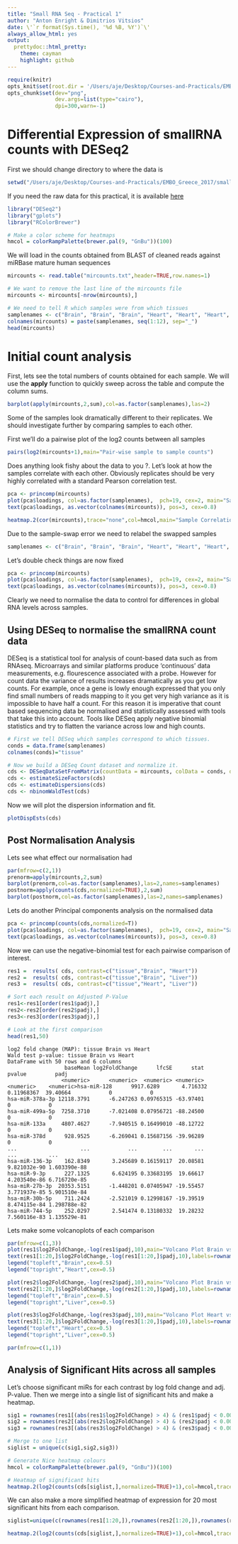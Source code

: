 ```yaml
---
title: "Small RNA Seq - Practical 1"
author: "Anton Enright & Dimitrios Vitsios"
date: \'`r format(Sys.time(), '%d %B, %Y')`\'
always_allow_html: yes
output:
  prettydoc::html_pretty:
    theme: cayman
    highlight: github
---
```



```r
require(knitr)
opts_knit$set(root.dir = '/Users/aje/Desktop/Courses-and-Practicals/EMBO_Greece_2017/small_RNA_seq/data')
opts_chunk$set(dev="png", 
               dev.args=list(type="cairo"),
               dpi=300,warn=-1)
```

# Differential Expression of smallRNA counts with DESeq2


First we should change directory to where the data is

```r
setwd("/Users/aje/Desktop/Courses-and-Practicals/EMBO_Greece_2017/small_RNA_seq/data")
```

If you need the raw data for this practical, it is available [here](http://wwwdev.ebi.ac.uk/enright-srv/courses/rna_cambridge_2017/miseqdeseq/data)

```r
library("DESeq2")
library("gplots")
library("RColorBrewer")

# Make a color scheme for heatmaps
hmcol = colorRampPalette(brewer.pal(9, "GnBu"))(100)
```

We will load in the counts obtained from BLAST of cleaned reads against miRBase mature human sequences

```r
mircounts <- read.table("mircounts.txt",header=TRUE,row.names=1)

# We want to remove the last line of the mircounts file
mircounts <- mircounts[-nrow(mircounts),]

# We need to tell R which samples were from which tissues
samplenames <- c("Brain", "Brain", "Brain", "Heart", "Heart", "Heart", "Heart", "Heart", "Liver", "Liver", "Liver", "Liver")
colnames(mircounts) = paste(samplenames, seq(1:12), sep="_")
head(mircounts)

```

# Initial count analysis

First, lets see the total numbers of counts obtained for each sample. We will use the **apply** function to quickly sweep across the table and compute the column sums.

```r
barplot(apply(mircounts,2,sum),col=as.factor(samplenames),las=2)
```

Some of the samples look dramatically different to their replicates. We should investigate further by comparing samples to each other.

First we'll do a pairwise plot of the log2 counts between all samples

```r
pairs(log2(mircounts+1),main="Pair-wise sample to sample counts")
```

Does anything look fishy about the data to you ?. Let's look at how the samples correlate with each other. Obviously replicates should be very highly correlated with a standard Pearson correlation test.

```r
pca <- princomp(mircounts)
plot(pca$loadings, col=as.factor(samplenames),  pch=19, cex=2, main="Sample to Sample")
text(pca$loadings, as.vector(colnames(mircounts)), pos=3, cex=0.8)
```


```r
heatmap.2(cor(mircounts),trace="none",col=hmcol,main="Sample Correlation")
```

Due to the sample-swap error we need to relabel the swapped samples

```r
samplenames <- c("Brain", "Brain", "Brain", "Heart", "Heart", "Heart", "Heart", "Brain", "Liver", "Liver", "Liver" ,"Liver")
```

Let's double check things are now fixed

```r
pca <- princomp(mircounts)
plot(pca$loadings, col=as.factor(samplenames),  pch=19, cex=2, main="Sample to Sample")
text(pca$loadings, as.vector(colnames(mircounts)), pos=3, cex=0.8)
```

Clearly we need to normalise the data to control for differences in global RNA levels across samples.

## Using DESeq to normalise the smallRNA count data

DESeq is a statistical tool for analysis of count-based data such as from RNAseq. Microarrays and similar platforms produce 'continuous' data measurements, e.g. flourescence associated with a probe. However for count data the variance of results increases dramatically as you get low counts. For example, once a gene is lowly enough expressed that you only find small numbers of reads mapping to it you get very high variance as it is impossible to have half a count. For this reason it is imperative that count based sequencing data be normalised and statistically assessed with tools that take this into account. Tools like DESeq apply negative binomial statistics and try to flatten the variance across low and high counts.

```r
# First we tell DESeq which samples correspond to which tissues.
conds = data.frame(samplenames)
colnames(conds)="tissue"

# Now we build a DESeq Count dataset and normalize it.
cds <- DESeqDataSetFromMatrix(countData = mircounts, colData = conds, design = ~ tissue)
cds <- estimateSizeFactors(cds)
cds <- estimateDispersions(cds)
cds <- nbinomWaldTest(cds)
```

Now we will plot the dispersion information and fit.

```r
plotDispEsts(cds)
```

## Post Normalisation Analysis

Lets see what effect our normalisation had

```r
par(mfrow=c(2,1))
prenorm=apply(mircounts,2,sum)
barplot(prenorm,col=as.factor(samplenames),las=2,names=samplenames)
postnorm=apply(counts(cds,normalized=TRUE),2,sum)
barplot(postnorm,col=as.factor(samplenames),las=2,names=samplenames)
```

Lets do another Principal components analysis on the normalised data

```r
pca <- princomp(counts(cds,normalized=T))
plot(pca$loadings, col=as.factor(samplenames),  pch=19, cex=2, main="Sample to Sample PCA")
text(pca$loadings, as.vector(colnames(mircounts)), pos=3, cex=0.8)
```

Now we can use the negative-binomial test for each pairwise comparison of interest.

```r
res1 =  results( cds, contrast=c("tissue","Brain", "Heart"))
res2 =  results( cds, contrast=c("tissue","Brain", "Liver"))
res3 =  results( cds, contrast=c("tissue","Heart", "Liver"))

# Sort each result on Adjusted P-Value
res1<-res1[order(res1$padj),]
res2<-res2[order(res2$padj),]
res3<-res3[order(res3$padj),]

# Look at the first comparison
head(res1,50)
```

```{}
log2 fold change (MAP): tissue Brain vs Heart 
Wald test p-value: tissue Brain vs Heart 
DataFrame with 50 rows and 6 columns
                  baseMean log2FoldChange      lfcSE      stat       pvalue         padj
                 <numeric>      <numeric>  <numeric> <numeric>    <numeric>    <numeric>hsa-miR-128      9917.6289       4.716332 0.11968367  39.40664            0            0
hsa-miR-378a-3p 12118.3791      -6.247263 0.09765315 -63.97401            0            0
hsa-miR-499a-5p  7258.3710      -7.021408 0.07956721 -88.24500            0            0
hsa-miR-133a     4807.4627      -7.940515 0.16499010 -48.12722            0            0
hsa-miR-378d      928.9525      -6.269041 0.15687156 -39.96289            0            0
...                    ...            ...        ...       ...          ...          ...
hsa-miR-136-3p    162.8349       3.245689 0.16159117  20.08581 9.821032e-90 1.603390e-88
hsa-miR-9-3p      227.1325       6.624195 0.33683195  19.66617 4.203540e-86 6.716720e-85
hsa-miR-27b-3p  20353.5151      -1.448201 0.07405947 -19.55457 3.771937e-85 5.901510e-84
hsa-miR-30b-5p    711.2424      -2.521019 0.12998167 -19.39519 8.474115e-84 1.298788e-82
hsa-miR-744-5p    252.0297       2.541474 0.13180332  19.28232 7.560116e-83 1.135529e-81
```

Lets make some volcanoplots of each comparison

```r
par(mfrow=c(1,3))
plot(res1$log2FoldChange,-log(res1$padj,10),main="Volcano Plot Brain vs Heart")
text(res1[1:20,]$log2FoldChange,-log(res1[1:20,]$padj,10),labels=rownames(res1[1:20,]),cex=0.7,pos=1)
legend("topleft","Brain",cex=0.5)
legend("topright","Heart",cex=0.5)

plot(res2$log2FoldChange,-log(res2$padj,10),main="Volcano Plot Brain vs Liver")
text(res2[1:20,]$log2FoldChange,-log(res2[1:20,]$padj,10),labels=rownames(res2[1:20,]),cex=0.7,pos=1)
legend("topleft","Brain",cex=0.5)
legend("topright","Liver",cex=0.5)

plot(res3$log2FoldChange,-log(res3$padj,10),main="Volcano Plot Heart vs Liver")
text(res3[1:20,]$log2FoldChange,-log(res3[1:20,]$padj,10),labels=rownames(res3[1:20,]),cex=0.7,pos=1)
legend("topleft","Heart",cex=0.5)
legend("topright","Liver",cex=0.5)

par(mfrow=c(1,1))
```

## Analysis of Significant Hits across all samples
Let's choose significant miRs for each contrast by log fold change and adj. P-value. Then we merge into a single list of significant hits and make a heatmap.

```r
sig1 = rownames(res1[(abs(res1$log2FoldChange) > 4) & (res1$padj < 0.00001) & !is.na(res1$padj),])
sig2 = rownames(res2[(abs(res2$log2FoldChange) > 4) & (res2$padj < 0.00001) & !is.na(res2$padj),])
sig3 = rownames(res3[(abs(res3$log2FoldChange) > 4) & (res3$padj < 0.00001) & !is.na(res3$padj),])

# Merge to one list
siglist = unique(c(sig1,sig2,sig3))

# Generate Nice heatmap colours
hmcol = colorRampPalette(brewer.pal(9, "GnBu"))(100)

# Heatmap of significant hits
heatmap.2(log2(counts(cds[siglist,],normalized=TRUE)+1),col=hmcol,trace="none",labCol=samplenames,margin=c(5,10))
```

We can also make a more simplified heatmap of expression for 20 most significant hits from each comparison.

```r
siglist=unique(c(rownames(res1[1:20,]),rownames(res2[1:20,]),rownames(res3[1:20,])))

heatmap.2(log2(counts(cds[siglist,],normalized=TRUE)+1),col=hmcol,trace="none",margin=c(5,10))

```
